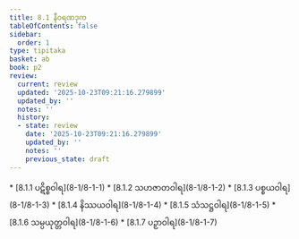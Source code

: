 ```yaml
---
title: 8.1 နီဝရဏဒုက
tableOfContents: false
sidebar:
  order: 1
type: tipitaka
basket: ab
book: p2
review:
  current: review
  updated: '2025-10-23T09:21:16.279899'
  updated_by: ''
  notes: ''
  history:
  - state: review
    date: '2025-10-23T09:21:16.279899'
    updated_by: ''
    notes: ''
    previous_state: draft
---
```



<ReviewStatus review={frontmatter.review} showDetails={true} />

<HypothesisAnnotation frontmatter={frontmatter} />

<DynamicBreadcrumb />



<TableOfContents book="p2" section="8.1">
* [8.1.1 ပဋိစ္စဝါရ](8-1/8-1-1)
* [8.1.2 သဟဇာတဝါရ](8-1/8-1-2)
* [8.1.3 ပစ္စယဝါရ](8-1/8-1-3)
* [8.1.4 နိဿယဝါရ](8-1/8-1-4)
* [8.1.5 သံသဋ္ဌဝါရ](8-1/8-1-5)
* [8.1.6 သမ္ပယုတ္တဝါရ](8-1/8-1-6)
* [8.1.7 ပဉှာဝါရ](8-1/8-1-7)
</TableOfContents>